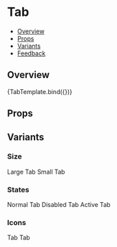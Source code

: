 
<Meta title="Navigation/Tabs/Tab" component={Tab} />

<!--- Component template -->


<!--- Component documentation -->

# Tab

- [Overview](#overview)
- [Props](#props)
- [Variants](#variants)
- [Feedback](#feedback)

## Overview

<Canvas>
  <Story name="Overview" args={{ children: "Tab" }}>
    {TabTemplate.bind({})}
  </Story>
</Canvas>

## Props

<ArgsTable of={Tab} />

## Variants

### Size

<Canvas>
  <Story name="Size">
    <Tab size="large" active>
      Large Tab
    </Tab>
    <Tab size="small" active>
      Small Tab
    </Tab>
  </Story>
</Canvas>

### States

<Canvas>
  <Story name="States">
    <Tab>Normal Tab</Tab>
    <Tab disabled>Disabled Tab</Tab>
    <Tab active>Active Tab</Tab>
  </Story>
</Canvas>

### Icons

<Canvas>
  <Story name="Icons">
    <Tab icon={Email}>Tab</Tab>
    <Tab icon={Email} iconSide="right">
      Tab
    </Tab>
  </Story>
</Canvas>
